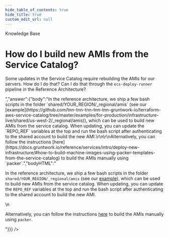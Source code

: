 ```yaml
---
hide_table_of_contents: true
hide_title: true
custom_edit_url: null
---
```



<head>
  <link rel="canonical" href="https://github.com/tnn-tnn-tnn-tnn-tnn-gruntwork-io/knowledge-base/discussions/218" />
</head>

<CenterLayout>
<span className="searchCategory">Knowledge Base</span>
<h1>How do I build new AMIs from the Service Catalog?</h1>
<GitHub discussion={{"id":"D_kwDOF8slf84AO3ZK","number":218,"author":{"login":"yorinasub17"},"title":"How do I build new AMIs from the Service Catalog?","body":"Some updates in the Service Catalog require rebuilding the AMIs for our servers. How do I do that? Can I do that through the `ecs-deploy-runner` pipeline in the Reference Architecture?","bodyHTML":"<p dir=\"auto\">Some updates in the Service Catalog require rebuilding the AMIs for our servers. How do I do that? Can I do that through the <code class=\"notranslate\">ecs-deploy-runner</code> pipeline in the Reference Architecture?</p>","answer":{"body":"In the reference architecture, we ship a few bash scripts in the folder `shared/YOUR_REGION/_regional/amis` (see our [example](https://github.com/tnn-tnn-tnn-tnn-tnn-gruntwork-io/terraform-aws-service-catalog/tree/master/examples/for-production/infrastructure-live/shared/us-west-2/_regional/amis)), which can be used to build new AMIs from the service catalog. When updating, you can update the `REPO_REF` variables at the top and run the bash script after authenticating to the shared account to build the new AMI.\r\n\r\nAlternatively, you can follow the instructions [here](https://docs.gruntwork.io/reference/services/intro/deploy-new-infrastructure/#how-to-build-machine-images-using-packer-templates-from-the-service-catalog) to build the AMIs manually using `packer`.","bodyHTML":"<p dir=\"auto\">In the reference architecture, we ship a few bash scripts in the folder <code class=\"notranslate\">shared/YOUR_REGION/_regional/amis</code> (see our <a href=\"https://github.com/tnn-tnn-tnn-tnn-tnn-gruntwork-io/terraform-aws-service-catalog/tree/master/examples/for-production/infrastructure-live/shared/us-west-2/_regional/amis\">example</a>), which can be used to build new AMIs from the service catalog. When updating, you can update the <code class=\"notranslate\">REPO_REF</code> variables at the top and run the bash script after authenticating to the shared account to build the new AMI.</p>\n<p dir=\"auto\">Alternatively, you can follow the instructions <a href=\"https://docs.gruntwork.io/reference/services/intro/deploy-new-infrastructure/#how-to-build-machine-images-using-packer-templates-from-the-service-catalog\" rel=\"nofollow\">here</a> to build the AMIs manually using <code class=\"notranslate\">packer</code>.</p>"}}} />

</CenterLayout>
  

<!-- ##DOCS-SOURCER-START
{
  "sourcePlugin": "github-discussions",
  "hash": "21dc1d0dfddd9c96efd8dde1189d50fb"
}
##DOCS-SOURCER-END -->
